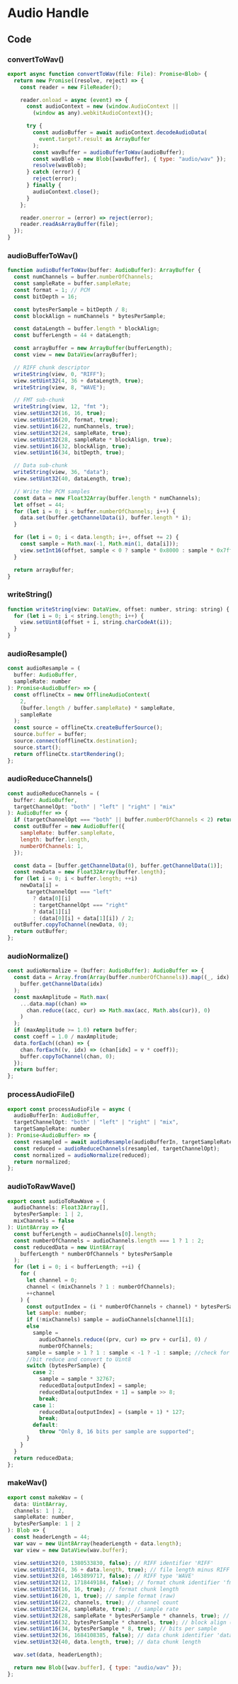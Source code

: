 # Audio Handle

## Code

### convertToWav()

```javascript
export async function convertToWav(file: File): Promise<Blob> {
  return new Promise((resolve, reject) => {
    const reader = new FileReader();

    reader.onload = async (event) => {
      const audioContext = new (window.AudioContext ||
        (window as any).webkitAudioContext)();

      try {
        const audioBuffer = await audioContext.decodeAudioData(
          event.target?.result as ArrayBuffer
        );
        const wavBuffer = audioBufferToWav(audioBuffer);
        const wavBlob = new Blob([wavBuffer], { type: "audio/wav" });
        resolve(wavBlob);
      } catch (error) {
        reject(error);
      } finally {
        audioContext.close();
      }
    };

    reader.onerror = (error) => reject(error);
    reader.readAsArrayBuffer(file);
  });
}
```

### audioBufferToWav()

```javascript
function audioBufferToWav(buffer: AudioBuffer): ArrayBuffer {
  const numChannels = buffer.numberOfChannels;
  const sampleRate = buffer.sampleRate;
  const format = 1; // PCM
  const bitDepth = 16;

  const bytesPerSample = bitDepth / 8;
  const blockAlign = numChannels * bytesPerSample;

  const dataLength = buffer.length * blockAlign;
  const bufferLength = 44 + dataLength;

  const arrayBuffer = new ArrayBuffer(bufferLength);
  const view = new DataView(arrayBuffer);

  // RIFF chunk descriptor
  writeString(view, 0, "RIFF");
  view.setUint32(4, 36 + dataLength, true);
  writeString(view, 8, "WAVE");

  // FMT sub-chunk
  writeString(view, 12, "fmt ");
  view.setUint32(16, 16, true);
  view.setUint16(20, format, true);
  view.setUint16(22, numChannels, true);
  view.setUint32(24, sampleRate, true);
  view.setUint32(28, sampleRate * blockAlign, true);
  view.setUint16(32, blockAlign, true);
  view.setUint16(34, bitDepth, true);

  // Data sub-chunk
  writeString(view, 36, "data");
  view.setUint32(40, dataLength, true);

  // Write the PCM samples
  const data = new Float32Array(buffer.length * numChannels);
  let offset = 44;
  for (let i = 0; i < buffer.numberOfChannels; i++) {
    data.set(buffer.getChannelData(i), buffer.length * i);
  }

  for (let i = 0; i < data.length; i++, offset += 2) {
    const sample = Math.max(-1, Math.min(1, data[i]));
    view.setInt16(offset, sample < 0 ? sample * 0x8000 : sample * 0x7fff, true);
  }

  return arrayBuffer;
}
```

### writeString()

```javascript
function writeString(view: DataView, offset: number, string: string) {
  for (let i = 0; i < string.length; i++) {
    view.setUint8(offset + i, string.charCodeAt(i));
  }
}
```

### audioResample()

```javascript
const audioResample = (
  buffer: AudioBuffer,
  sampleRate: number
): Promise<AudioBuffer> => {
  const offlineCtx = new OfflineAudioContext(
    2,
    (buffer.length / buffer.sampleRate) * sampleRate,
    sampleRate
  );
  const source = offlineCtx.createBufferSource();
  source.buffer = buffer;
  source.connect(offlineCtx.destination);
  source.start();
  return offlineCtx.startRendering();
};
```

### audioReduceChannels()

```javascript
const audioReduceChannels = (
  buffer: AudioBuffer,
  targetChannelOpt: "both" | "left" | "right" | "mix"
): AudioBuffer => {
  if (targetChannelOpt === "both" || buffer.numberOfChannels < 2) return buffer;
  const outBuffer = new AudioBuffer({
    sampleRate: buffer.sampleRate,
    length: buffer.length,
    numberOfChannels: 1,
  });

  const data = [buffer.getChannelData(0), buffer.getChannelData(1)];
  const newData = new Float32Array(buffer.length);
  for (let i = 0; i < buffer.length; ++i)
    newData[i] =
      targetChannelOpt === "left"
        ? data[0][i]
        : targetChannelOpt === "right"
        ? data[1][i]
        : (data[0][i] + data[1][i]) / 2;
  outBuffer.copyToChannel(newData, 0);
  return outBuffer;
};
```

### audioNormalize()

```javascript
const audioNormalize = (buffer: AudioBuffer): AudioBuffer => {
  const data = Array.from(Array(buffer.numberOfChannels)).map((_, idx) =>
    buffer.getChannelData(idx)
  );
  const maxAmplitude = Math.max(
    ...data.map((chan) =>
      chan.reduce((acc, cur) => Math.max(acc, Math.abs(cur)), 0)
    )
  );
  if (maxAmplitude >= 1.0) return buffer;
  const coeff = 1.0 / maxAmplitude;
  data.forEach((chan) => {
    chan.forEach((v, idx) => (chan[idx] = v * coeff));
    buffer.copyToChannel(chan, 0);
  });
  return buffer;
};
```

### processAudioFile()

```javascript
export const processAudioFile = async (
  audioBufferIn: AudioBuffer,
  targetChannelOpt: "both" | "left" | "right" | "mix",
  targetSampleRate: number
): Promise<AudioBuffer> => {
  const resampled = await audioResample(audioBufferIn, targetSampleRate);
  const reduced = audioReduceChannels(resampled, targetChannelOpt);
  const normalized = audioNormalize(reduced);
  return normalized;
};
```

### audioToRawWave()

```javascript
export const audioToRawWave = (
  audioChannels: Float32Array[],
  bytesPerSample: 1 | 2,
  mixChannels = false
): Uint8Array => {
  const bufferLength = audioChannels[0].length;
  const numberOfChannels = audioChannels.length === 1 ? 1 : 2;
  const reducedData = new Uint8Array(
    bufferLength * numberOfChannels * bytesPerSample
  );
  for (let i = 0; i < bufferLength; ++i) {
    for (
      let channel = 0;
      channel < (mixChannels ? 1 : numberOfChannels);
      ++channel
    ) {
      const outputIndex = (i * numberOfChannels + channel) * bytesPerSample;
      let sample: number;
      if (!mixChannels) sample = audioChannels[channel][i];
      else
        sample =
          audioChannels.reduce((prv, cur) => prv + cur[i], 0) /
          numberOfChannels;
      sample = sample > 1 ? 1 : sample < -1 ? -1 : sample; //check for clipping
      //bit reduce and convert to Uint8
      switch (bytesPerSample) {
        case 2:
          sample = sample * 32767;
          reducedData[outputIndex] = sample;
          reducedData[outputIndex + 1] = sample >> 8;
          break;
        case 1:
          reducedData[outputIndex] = (sample + 1) * 127;
          break;
        default:
          throw "Only 8, 16 bits per sample are supported";
      }
    }
  }
  return reducedData;
};
```

### makeWav()

```javascript
export const makeWav = (
  data: Uint8Array,
  channels: 1 | 2,
  sampleRate: number,
  bytesPerSample: 1 | 2
): Blob => {
  const headerLength = 44;
  var wav = new Uint8Array(headerLength + data.length);
  var view = new DataView(wav.buffer);

  view.setUint32(0, 1380533830, false); // RIFF identifier 'RIFF'
  view.setUint32(4, 36 + data.length, true); // file length minus RIFF identifier length and file description length
  view.setUint32(8, 1463899717, false); // RIFF type 'WAVE'
  view.setUint32(12, 1718449184, false); // format chunk identifier 'fmt '
  view.setUint32(16, 16, true); // format chunk length
  view.setUint16(20, 1, true); // sample format (raw)
  view.setUint16(22, channels, true); // channel count
  view.setUint32(24, sampleRate, true); // sample rate
  view.setUint32(28, sampleRate * bytesPerSample * channels, true); // byte rate (sample rate * block align)
  view.setUint16(32, bytesPerSample * channels, true); // block align (channel count * bytes per sample)
  view.setUint16(34, bytesPerSample * 8, true); // bits per sample
  view.setUint32(36, 1684108385, false); // data chunk identifier 'data'
  view.setUint32(40, data.length, true); // data chunk length

  wav.set(data, headerLength);

  return new Blob([wav.buffer], { type: "audio/wav" });
};
```
